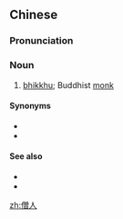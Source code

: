 ==Chinese==
{{zh-forms}}

===Pronunciation===
{{zh-pron
|m=sēngrén
|c=zang1 jan4
|h=pfs=sên-ngìn
|cat=n
}}

===Noun===
{{zh-noun}}

# [[bhikkhu]]; Buddhist [[monk]]

====Synonyms====
* {{zh-l|和尚}}
* {{zh-l|比丘}}

====See also====
* {{zh-l|僧}}
* {{zh-l|僧侶}}

[[zh:僧人]]